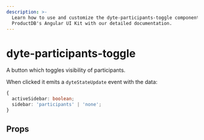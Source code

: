 ```yaml
---
description: >-
  Learn how to use and customize the dyte-participants-toggle component in
  ProductDB's Angular UI Kit with our detailed documentation.
---
```


# dyte-participants-toggle

A button which toggles visibility of participants.

When clicked it emits a `dyteStateUpdate` event with the data:

```ts
{
  activeSidebar: boolean;
  sidebar: 'participants' | 'none';
}
```

## Props

<PropsTable of="dyte-participants-toggle" />

<head>
  <title>Angular UI Kit dyte-participants-toggle</title>
</head>
